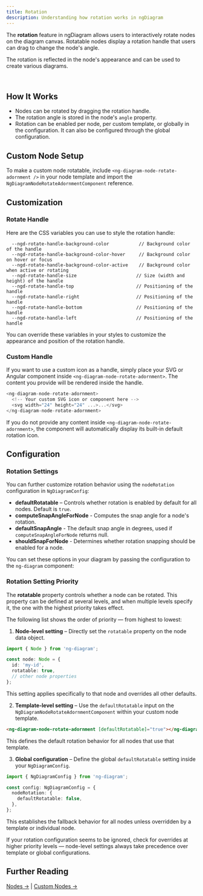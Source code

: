 ```yaml
---
title: Rotation
description: Understanding how rotation works in ngDiagram
---
```



The **rotation** feature in ngDiagram allows users to interactively rotate nodes on the diagram canvas.
Rotatable nodes display a rotation handle that users can drag to change the node's angle.

The rotation is reflected in the node's appearance and can be used to create various diagrams.

<br />

<Configuration />

## How It Works

- Nodes can be rotated by dragging the rotation handle.
- The rotation angle is stored in the node's `angle` property.
- Rotation can be enabled per node, per custom template, or globally in the configuration. It can also be configured through the global configuration.

## Custom Node Setup

To make a custom node rotatable, include `<ng-diagram-node-rotate-adornment />` in your node template and import the `NgDiagramNodeRotateAdornmentComponent` reference.

<CodeSnippet relativePath="nodes/rotation/node/node.component.ts" />

## Customization

### Rotate Handle

Here are the CSS variables you can use to style the rotation handle:

```
  --ngd-rotate-handle-background-color           // Background color of the handle
  --ngd-rotate-handle-background-color-hover     // Background color on hover or focus
  --ngd-rotate-handle-background-color-active    // Background color when active or rotating
  --ngd-rotate-handle-size                      // Size (width and height) of the handle
  --ngd-rotate-handle-top                       // Positioning of the handle
  --ngd-rotate-handle-right                     // Positioning of the handle
  --ngd-rotate-handle-bottom                    // Positioning of the handle
  --ngd-rotate-handle-left                      // Positioning of the handle
```

You can override these variables in your styles to customize the appearance and position of the rotation handle.

### Custom Handle

If you want to use a custom icon as a handle, simply place your SVG or Angular component inside `<ng-diagram-node-rotate-adornment>`.
The content you provide will be rendered inside the handle.

```typescript
<ng-diagram-node-rotate-adornment>
  <!-- Your custom SVG icon or component here -->
  <svg width="24" height="24" ...>...</svg>
</ng-diagram-node-rotate-adornment>
```

If you do not provide any content inside `<ng-diagram-node-rotate-adornment>`, the component will automatically display its built-in default rotation icon.

## Configuration

### Rotation Settings

You can further customize rotation behavior using the `nodeRotation` configuration in `NgDiagramConfig`:

- **defaultRotatable** – Controls whether rotation is enabled by default for all nodes. Default is `true`.
- **computeSnapAngleForNode** - Computes the snap angle for a node's rotation.
- **defaultSnapAngle** - The default snap angle in degrees, used if `computeSnapAngleForNode` returns null.
- **shouldSnapForNode** - Determines whether rotation snapping should be enabled for a node.

You can set these options in your diagram by passing the configuration to the `ng-diagram` component:

<CodeSnippet relativePath="nodes/rotation/diagram.component.ts" sectionId="config" />

### Rotation Setting Priority

The **rotatable** property controls whether a node can be rotated.
This property can be defined at several levels, and when multiple levels specify it, the one with the highest priority takes effect.

The following list shows the order of priority — from highest to lowest:

1. **Node-level setting** – Directly set the `rotatable` property on the node data object.

```typescript
import { Node } from 'ng-diagram';

const node: Node = {
  id: 'my-id',
  rotatable: true,
  // other node properties
};
```

This setting applies specifically to that node and overrides all other defaults.

2. **Template-level setting** – Use the `defaultRotatable` input on the `NgDiagramNodeRotateAdornmentComponent` within your custom node template.

```html
<ng-diagram-node-rotate-adornment [defaultRotatable]="true"></ng-diagram-node-rotate-adornment>
```

This defines the default rotation behavior for all nodes that use that template.

3. **Global configuration** – Define the global `defaultRotatable` setting inside your `NgDiagramConfig`.

```typescript
import { NgDiagramConfig } from 'ng-diagram';

const config: NgDiagramConfig = {
  nodeRotation: {
    defaultRotatable: false,
  },
};
```

This establishes the fallback behavior for all nodes unless overridden by a template or individual node.

<Aside type="tip">
  If your rotation configuration seems to be ignored, check for overrides at higher priority levels — node-level settings always take precedence over template or global configurations.
</Aside>

## Further Reading

[Nodes →](/docs/guides/nodes/nodes) | [Custom Nodes →](/docs/guides/nodes/custom-nodes)
